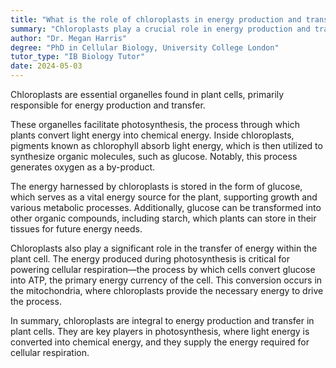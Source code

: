 ```yaml
---
title: "What is the role of chloroplasts in energy production and transfer?"
summary: "Chloroplasts play a crucial role in energy production and transfer within plant cells, enabling photosynthesis and supporting the plant's overall energy needs."
author: "Dr. Megan Harris"
degree: "PhD in Cellular Biology, University College London"
tutor_type: "IB Biology Tutor"
date: 2024-05-03
---
```


Chloroplasts are essential organelles found in plant cells, primarily responsible for energy production and transfer.

These organelles facilitate photosynthesis, the process through which plants convert light energy into chemical energy. Inside chloroplasts, pigments known as chlorophyll absorb light energy, which is then utilized to synthesize organic molecules, such as glucose. Notably, this process generates oxygen as a by-product.

The energy harnessed by chloroplasts is stored in the form of glucose, which serves as a vital energy source for the plant, supporting growth and various metabolic processes. Additionally, glucose can be transformed into other organic compounds, including starch, which plants can store in their tissues for future energy needs.

Chloroplasts also play a significant role in the transfer of energy within the plant cell. The energy produced during photosynthesis is critical for powering cellular respiration—the process by which cells convert glucose into ATP, the primary energy currency of the cell. This conversion occurs in the mitochondria, where chloroplasts provide the necessary energy to drive the process.

In summary, chloroplasts are integral to energy production and transfer in plant cells. They are key players in photosynthesis, where light energy is converted into chemical energy, and they supply the energy required for cellular respiration.
    
